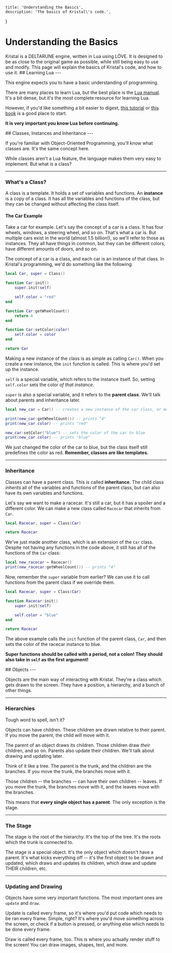 
    title: 'Understanding the Basics',
    description: 'The basics of Kristal\'s code.',
}

# Understanding the Basics

<Box>
Kristal is a DELTARUNE engine, written in Lua using LÖVE. It is designed to be as close to the original game as possible, while still being easy to use and modify. This page will explain the basics of Kristal's code, and how to use it.
</Box>

<Box>
## Learning Lua
---

This engine expects you to have a basic understanding of programming.

There are many places to learn Lua, but the best place is the [Lua manual](https://www.lua.org/manual/5.1/). It's a bit dense, but it's the most complete resource for learning Lua.

However, if you'd like something a bit easier to digest, [this tutorial](/wiki/lua-tutorial) or [this book](https://www.lua.org/pil/) is a good place to start.

**It is very important you know Lua before continuing.**
</Box>

<Box>
## Classes, Instances and Inheritance
---

If you're familiar with Object-Oriented Programming, you'll know what classes are. It's the same concept here.

While classes aren't a Lua feature, the language makes them very easy to implement. But what *is* a class?

---

### What's a Class?

A class is a template. It holds a set of variables and functions. An **instance** is a copy of a class. It has all the variables and functions of the class, but they can be changed without affecting the class itself.


#### The Car Example

Take a car for example. Let's say the concept of a car is a class.
It has four wheels, windows, a steering wheel, and so on. That's what a car is.
But multiple cars exist in the world (almost 1.5 billion!), so we'll refer to those as instances.
They all have things in common, but they can be different colors, have different amounts of doors, and so on.

The concept of a car is a class, and each car is an instance of that class. In Kristal's programming, we'd do something like the following:

```lua
local Car, super = Class()

function Car:init()
    super.init(self)

    self.color = "red"
end

function Car:getWheelCount()
    return 4
end

function Car:setColor(color)
    self.color = color
end

return Car
```

Making a new instance of the class is as simple as calling `Car()`. When you create a new instance, the `init` function is called. This is where you'd set up the instance.

`self` is a special variable, which refers to the instance itself. So, setting `self.color` sets the color *of that instance*.

`super` is also a special variable, and it refers to the **parent class**. We'll talk about parents and inheritance later.

```lua
local new_car = Car() -- creates a new instance of the car class, or more simply, creates a new car.

print(new_car:getWheelCount()) -- prints "4"
print(new_car.color) -- prints "red"

new_car:setColor("blue") -- sets the color of the car to blue
print(new_car.color) -- prints "blue"
```

We just changed the color of the car to blue, but the class itself still predefines the color as red. **Remember, classes are like templates.**

---

### Inheritance

Classes can have a parent class. This is called **inheritance**. The child class *inherits* all of the variables and functions of the parent class, but can also have its own variables and functions.

Let's say we want to make a racecar. It's still a car, but it has a spoiler and a different color. We can make a new class called `Racecar` that inherits from `Car`.

```lua
local Racecar, super = Class(Car)

return Racecar
```

We've just made another class, which is an extension of the `Car` class. Despite not having any functions in the code above, it still has all of the functions of the `Car` class:

```lua
local new_racecar = Racecar()
print(new_racecar:getWheelCount()) -- prints "4"
```

Now, remember the `super` variable from earlier? We can use it to call functions from the parent class if we override them.

```lua
local Racecar, super = Class(Car)

function Racecar:init()
    super.init(self)

    self.color = "blue"
end

return Racecar
```

The above example calls the `init` function of the parent class, `Car`, and then sets the color of the racecar instance to blue.

**Super functions should be called with a period, not a colon! They should also take in `self` as the first argument!**

</Box>

<Box>
## Objects
---

Objects are the main way of interacting with Kristal. They're a class which gets drawn to the screen. They have a position, a hierarchy, and a bunch of other things.

---
### Hierarchies

Tough word to spell, isn't it?

Objects can have children. These children are drawn relative to their parent. If you move the parent, the child will move with it.

The parent of an object draws its children. Those children draw *their* children, and so on. Parents also update their children. We'll talk about drawing and updating later.

Think of it like a tree. The parent is the trunk, and the children are the branches. If you move the trunk, the branches move with it.

Those children -- the branches -- can have their own children -- leaves. If you move the trunk, the branches move with it, and the leaves move with the branches.

This means that **every single object has a parent**. The only exception is the stage.

---
### The Stage

The stage is the root of the hierarchy. It's the top of the tree. It's the roots which the trunk is connected to.

The stage is a special object. It's the only object which doesn't have a parent. It's what kicks everything off -- it's the first object to be drawn and updated, which draws and updates its children, which draw and update THEIR children, etc.

---
### Updating and Drawing

Objects have some very important functions. The most important ones are `update` and `draw`.

Update is called every frame, so it's where you'd put code which needs to be ran every frame. Simple, right? It's where you'd move something across the screen, or check if a button is pressed, or anything else which needs to be done every frame.

Draw is called every frame, too. This is where you actually render stuff to the screen! You can draw images, shapes, text, and more.
</Box>
